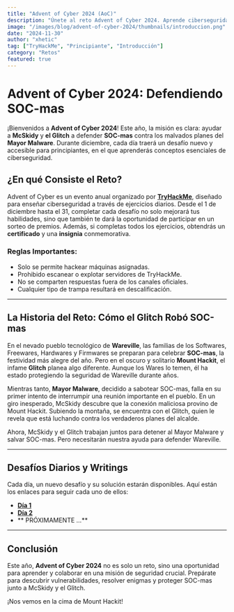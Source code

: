 ```yaml
---
title: "Advent of Cyber 2024 (AoC)"
description: "Únete al reto Advent of Cyber 2024. Aprende ciberseguridad con ejercicios festivos y principiantes."
image: "/images/blog/advent-of-cyber-2024/thumbnails/introduccion.png"
date: "2024-11-30"
author: "xhetic"
tag: ["TryHackMe", "Principiante", "Introducción"]
category: "Retos"
featured: true
---
```


# Advent of Cyber 2024: Defendiendo SOC-mas

¡Bienvenidos a **Advent of Cyber 2024**! Este año, la misión es clara: ayudar a **McSkidy** y **el Glitch** a defender **SOC-mas** contra los malvados planes del **Mayor Malware**. Durante diciembre, cada día traerá un desafío nuevo y accesible para principiantes, en el que aprenderás conceptos esenciales de ciberseguridad.

## ¿En qué Consiste el Reto?

Advent of Cyber es un evento anual organizado por [**TryHackMe**](https://tryhackme.com/r/room/adventofcyber2024), diseñado para enseñar ciberseguridad a través de ejercicios diarios. Desde el 1 de diciembre hasta el 31, completar cada desafío no solo mejorará tus habilidades, sino que también te dará la oportunidad de participar en un sorteo de premios. Además, si completas todos los ejercicios, obtendrás un **certificado** y una **insignia** conmemorativa.

### **Reglas Importantes:**
- Solo se permite hackear máquinas asignadas.
- Prohibido escanear o explotar servidores de TryHackMe.
- No se comparten respuestas fuera de los canales oficiales.
- Cualquier tipo de trampa resultará en descalificación.


---

## La Historia del Reto: **Cómo el Glitch Robó SOC-mas**

En el nevado pueblo tecnológico de **Wareville**, las familias de los Softwares, Freewares, Hardwares y Firmwares se preparan para celebrar **SOC-mas**, la festividad más alegre del año. Pero en el oscuro y solitario **Mount Hackit**, el infame **Glitch** planea algo diferente. Aunque los Wares lo temen, él ha estado protegiendo la seguridad de Wareville durante años.

Mientras tanto, **Mayor Malware**, decidido a sabotear SOC-mas, falla en su primer intento de interrumpir una reunión importante en el pueblo. En un giro inesperado, McSkidy descubre que la conexión maliciosa provino de Mount Hackit. Subiendo la montaña, se encuentra con el Glitch, quien le revela que está luchando contra los verdaderos planes del alcalde.

Ahora, McSkidy y el Glitch trabajan juntos para detener al Mayor Malware y salvar SOC-mas. Pero necesitarán nuestra ayuda para defender Wareville.

---

## Desafíos Diarios y Writings

Cada día, un nuevo desafío y su solución estarán disponibles. Aquí están los enlaces para seguir cada uno de ellos:

- **[Día 1](/blog/aoc-1)**
- **[Día 2](/blog/aoc-2)**
- ** PRÓXIMAMENTE ...**

---

## Conclusión

Este año, **Advent of Cyber 2024** no es solo un reto, sino una oportunidad para aprender y colaborar en una misión de seguridad crucial. Prepárate para descubrir vulnerabilidades, resolver enigmas y proteger SOC-mas junto a McSkidy y el Glitch.

¡Nos vemos en la cima de Mount Hackit!
